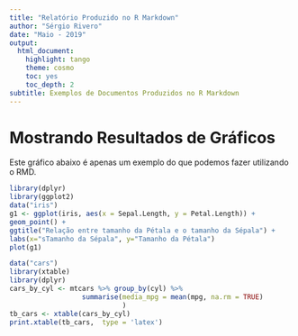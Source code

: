 ```yaml
---
title: "Relatório Produzido no R Markdown"
author: "Sérgio Rivero"
date: "Maio - 2019"
output:
  html_document:
    highlight: tango
    theme: cosmo
    toc: yes
    toc_depth: 2
subtitle: Exemplos de Documentos Produzidos no R Markdown
---
```

# Mostrando Resultados de Gráficos

Este gráfico abaixo é apenas um exemplo do que podemos fazer utilizando o RMD.

```r
library(dplyr)
library(ggplot2)
data("iris")
g1 <- ggplot(iris, aes(x = Sepal.Length, y = Petal.Length)) + 
geom_point() +
ggtitle("Relação entre tamanho da Pétala e o tamanho da Sépala") +
labs(x="sTamanho da Sépala", y="Tamanho da Pétala")
plot(g1)
```

```r
data("cars")
library(xtable)
library(dplyr)
cars_by_cyl <- mtcars %>% group_by(cyl) %>%
                  summarise(media_mpg = mean(mpg, na.rm = TRUE)
                            )
tb_cars <- xtable(cars_by_cyl)
print.xtable(tb_cars,  type = 'latex')
```


